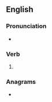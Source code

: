 ==English==

===Pronunciation===
* {{IPA|/kɹuːzd/|lang=en}}

===Verb===
{{head|en|verb form}}

# {{en-past of|cruise}}

===Anagrams===
* {{anagrams|en|a=cdeirsu|Scuderi|discure}}